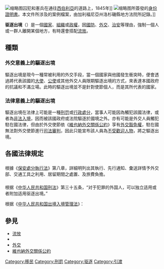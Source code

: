 {{globalize|time=2018-08-27T15:24:06+00:00}}
{{unreferenced|time=2018-08-27T15:23:43+00:00}}
[[File:Prisoners_and_gendarms_on_the_road_to_Siberia_(Geoffroy,_1845).JPG|缩略图]]囚犯和憲兵在通往[[西伯利亚|西伯利亞]]的道路上，1845年]]
[[File:Certificate_(of_Identity)_of_the_Imperial_Government_of_China_-_NARA_-_294991.jpg|缩略图]]所簽發的[[身分證|身份證明書]]。本文件所涉及的案例檔案，由加利福尼亞州洛杉磯縣地方法院所記錄。]]

'''驱逐出境'''（{{Lang-en|Deportation}}）是一個[[國家|國家]]、[[组织_(社会学)|組織]]或[[政權|政權]]，因[[國防|國防]]、[[外交|外交]]、[[治安|治安]]等理由，強制一個人或一群人離開某個地方，有時還會搭配[[流放|流放]]。

== 種類 ==

=== 外交意義上的驅逐出境 ===
驅逐出境是現今一種常被利用的外交手段，當一個國家與他國發生衝突時，便會透過將代表該國的[[特命全權大使|大使]]、[[特命全權公使|公使]]或其他外交人員限期驅逐出境的方式，來表達本國政府的抗議和不滿立場。此時的驅逐出境並不是針對使節個人，而是其所代表的國家。

=== 法律意義上的驅逐出境 ===
驅逐出境在法律上可能是一種[[刑罚|刑罚]]或[[行政處分|行政處分]]，當事人可能因為觸犯該國法律，或者為[[非法移民|非法入境]]，因而被該國政府或法院驅逐於國境之外。亦有可能是外交人員觸犯駐在國法律，但由於外交使節依《[[維也納外交關係公約|維也納外交關係公約]]》享有[[外交豁免權|外交豁免權]]，駐在國無法對外交使節進行[[審判權與管轄權_(刑事訴訟)|司法審判]]，因此只能宣布該人員為[[不受歡迎人物|不受歡迎人物]]，將之驅逐出境。

== 各國法律規定 ==
=== {{ROC}} ===
根據《[[s:保安處分執行法_(民國100年)|保安處分執行法]]》第八章，詳細明列出其執行、先行通知、彙送詳情予外交部、交通工具之利用、居留期間之處置、及旅費負擔。

=== {{PRC}} ===
根据《[[中华人民共和国刑法|中华人民共和国刑法]]》第三十五条，“对于犯罪的外国人，可以独立适用或者附加适用驱逐出境。”

根据《[[s:中华人民共和国出境入境管理法|中华人民共和国出境入境管理法]]》：
{{Cquote|
'''第八十一条''' 外国人从事与停留居留事由不相符的活动，或者有其他违反中国法律、法规规定，不适宜在中国境内继续停留居留情形的，可以处限期出境。

外国人违反本法规定，情节严重，尚不构成犯罪的，公安部可以处驱逐出境。公安部的处罚决定为最终决定。

被驱逐出境的外国人，自被驱逐出境之日起十年内不准入境。}}

== 參見 ==
*[[流放|流放]]
*{{Link-en|遣返|Repatriation}}
*[[外交|外交]]
*[[維也納外交關係公約|維也納外交關係公約]]

[[Category:移民|Category:移民]]
[[Category:刑罰|Category:刑罰]]
[[Category:驱逐|Category:驱逐]]
[[Category:引渡|Category:引渡]]